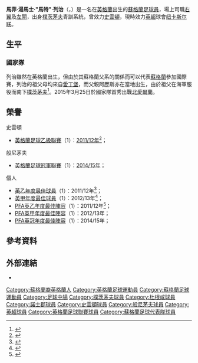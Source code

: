 {{noteTA|G1=足球|G2=FAcup|G3=EPL
|T=zh-hans:马特·里奇; zh-hk:馬特·列治;
|1=zh-hans:马特; zh-hk:馬特;
|2=zh-hans:里奇; zh-hk:列治;
|3=zh-hans:托马斯; zh-hk:湯馬士;
|4=zh-hans:马修; zh-hk:馬菲;
}}
{{Infobox football biography
| name = 馬特·列治<br>''Matt Ritchie''
| fullname = Matthew Thomas Ritchie<ref name="Statistics">{{cite web| title = Statistics| url = http://www.premierleague.com/staticFiles/7b/53/0,,12306~152443,00.pdf| publisher = Premier League| accessdate = 2010-08-03| format = PDF| deadurl = yes| archiveurl = https://web.archive.org/web/20110108152534/http://www.premierleague.com/staticFiles/7b/53/0,,12306~152443,00.pdf| archivedate = 2011-01-08}}</ref>
| image = Chelsea 0 Bournemouth 1 (1).jpg
| caption = 
| birth_date = {{birth date and age|1989|9|10|df=yes}}
| birth_place = [[英格蘭|英格蘭]][[戈斯波特|戈斯波特]]
| height = {{height|m=1.73|precision=0}}
| currentclub = [[纽卡斯尔联足球俱乐部|纽卡斯尔联]]
| clubnumber = 11
| position = [[中場#翼鋒|右翼]]、[[左閘|左閘]]
| youthyears1 = 2002–2008
| youthclubs1 = [[朴茨茅斯足球俱乐部|朴茨茅斯]]
| years1 = 2008–2011
| years2 = 2008–2009
| years3 = 2009–2010
| years4 = 2010–2011
| years5 = 2011–2013
| years6 = 2013–2016
| years7 = 2016–
| clubs1 = [[朴茨茅斯足球俱乐部|朴茨茅斯]]
| clubs2 = → [[达根汉姆和雷德布里奇足球俱乐部|达根汉姆]]
| clubs3 = → [[諾士郡足球會|諾士郡]]
| clubs4 = → [[斯温登足球俱乐部|斯温登]]
| clubs5 = [[斯温登足球俱乐部|斯温登]]
| clubs6 = [[伯恩茅斯足球俱乐部|伯恩茅斯]]
| clubs7 = [[纽卡斯尔联足球俱乐部|纽卡斯尔联]]
| caps1 = 7
| goals1 = 0
| caps2 = 37
| goals2 = 11
| caps3 = 16
| goals3 = 3
| caps4 = 16
| goals4 = 3
| caps5 =  91
| goals5 = 23
| caps6 =  129
| goals6 = 31
| caps7 =  67
| goals7 = 13
| nationalyears1 = 2015–
| nationalteam1 = [[蘇格蘭足球代表隊|蘇格蘭]]
| nationalcaps1 =  14
| nationalgoals1 = 3
| club-update = 17 April 2015 (UTC)
| nationalteam-update = 19:45, 29 March 2015 (UTC)
}}
'''馬菲·湯馬士·"馬特"·列治'''（{{lang-en|'''Matthew Thomas "Matt" Ritchie'''}}，{{bd|1989年|9月10日|catidx=Ritchie, Matt}}）是一名在[[英格蘭|英格蘭]]出生的[[蘇格蘭|蘇格蘭]][[足球員|足球員]]，場上司職[[中場#翼鋒|右翼]]及[[左閘|左閘]]，出身[[朴茨茅斯足球俱乐部|樸茨茅夫]]青訓系統，曾效力[[斯温登足球俱乐部|史雲頓]]，現時效力[[英超|英超]]球會[[纽卡斯尔联足球俱乐部|纽卡斯尔联]]。

==生平==
===國家隊===
列治雖然在英格蘭出生，但由於其蘇格蘭父系的關係而可以代表[[蘇格蘭足球代表隊|蘇格蘭]]參加國際賽，列治的祖父母均來自[[愛丁堡|愛丁堡]]，而父親阿歷斯亦在當地出生，由於祖父在海軍服役而南下[[樸茨茅夫|樸茨茅夫]]<ref >{{citenews |language = en |url =http://www.bbc.com/sport/0/football/31909618 |title = Matt Ritchie: Bournemouth winger's joy at Scotland call-up |work =''[[BBC_Sport|BBC Sport]]'' |date = 2015-03-16 |accessdate =2015-05-07}}</ref >。2015年3月25日於國家隊首秀出戰[[北愛爾蘭足球代表隊|北愛爾蘭]]。

==榮譽==
;史雲頓
* [[英格蘭足球乙級聯賽|英格蘭足球乙級聯賽]]（1）：[[2011年至2012年英格蘭足球乙級聯賽|2011/12年]]<ref>{{cite news | url=http://www.bournemouthecho.co.uk/sport/11715923.print/ | title=AFC Bournemouth: Matt Ritchie deal is sign of club's ambition says Neill Blake | work=Bournemouth Echo | accessdate=18 March 2015}}</ref>；

;般尼茅夫
* [[英格蘭足球冠軍聯賽|英格蘭足球冠軍聯賽]]（1）：[[2014年至2015年英格蘭足球冠軍聯賽|2014/15年]]；

;個人
* [[英格蘭足球聯賽頒獎禮#年度最佳球員|英乙年度最佳球員]]（1）：2011/12年<ref>{{cite web | url=http://www.bbc.co.uk/sport/0/football/21265257 | title=Matt Ritchie: Bournemouth sign Swindon Town winger | publisher=BBC Sport | accessdate=18 March 2015}}</ref>；
* [[英格蘭足球聯賽頒獎禮#年度最佳球員|英甲年度最佳球員]]（1）：2012/13年<ref>{{cite web | url=http://www1.skysports.com/football/news/11743/8595743/bournemouth-winger-matt-ritchie-named-league-one-player-of-the-year | title=Bournemouth winger Matt Ritchie named League One Player of the Year | publisher=Sky Sports | accessdate=18 March 2015}}</ref>；
* [[PFA年度最佳陣容|PFA英乙年度最佳陣容]]（1）：2011/12年<ref>{{cite news | url=http://www.telegraph.co.uk/sport/football/teams/arsenal/9220052/Robin-van-Persie-named-PFA-Player-of-the-Year-as-Tottenhams-Kyle-Walker-scoops-young-player-gong.html?mobile=basic | title=Robin van Persie named PFA Player of the Year as Tottenham's Kyle Walker scoops young player gong | work=www.telegraph.co.uk | accessdate=18 March 2015}}</ref>；
* [[PFA年度最佳陣容|PFA英甲年度最佳陣容]]（1）：2012/13年；
* [[PFA年度最佳陣容|PFA英冠年度最佳陣容]]（1）：2014/15年；

==參考資料==
{{Reflist}}

==外部連結==
*{{soccerbase|id=50014|name=馬特·列治}}

{{纽卡斯尔联球员名单}}
{{2014-15年英冠PFA年度最佳陣容}}
{{英格蘭足球聯賽頒獎禮英甲年度最佳球員}}

{{DEFAULTSORT:Ritchie, Matt}}
[[Category:蘇格蘭裔英格蘭人|Category:蘇格蘭裔英格蘭人]]
[[Category:英格蘭足球運動員|Category:英格蘭足球運動員]]
[[Category:蘇格蘭足球運動員|Category:蘇格蘭足球運動員]]
[[Category:足球中場|Category:足球中場]]
[[Category:樸茨茅夫球員|Category:樸茨茅夫球員]]
[[Category:杜根咸球員|Category:杜根咸球員]]
[[Category:諾士郡球員|Category:諾士郡球員]]
[[Category:史雲頓球員|Category:史雲頓球員]]
[[Category:般尼茅夫球員|Category:般尼茅夫球員]]
[[Category:英超球員|Category:英超球員]]
[[Category:英格蘭足球聯賽球員|Category:英格蘭足球聯賽球員]]
[[Category:蘇格蘭足球代表隊球員|Category:蘇格蘭足球代表隊球員]]